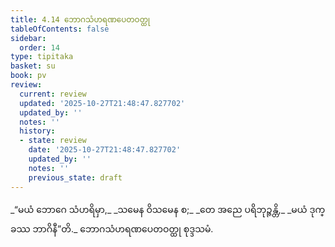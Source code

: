 ```yaml
---
title: 4.14 ဘောဂသံဟရဏပေတဝတ္ထု
tableOfContents: false
sidebar:
  order: 14
type: tipitaka
basket: su
book: pv
review:
  current: review
  updated: '2025-10-27T21:48:47.827702'
  updated_by: ''
  notes: ''
  history:
  - state: review
    date: '2025-10-27T21:48:47.827702'
    updated_by: ''
    notes: ''
    previous_state: draft
---
```



<ReviewStatus review={frontmatter.review} showDetails={true} />

<HypothesisAnnotation frontmatter={frontmatter} />

<DynamicBreadcrumb />

<Division number="801" book="pv" e="ch" v="19" p="216">

<Paragraph number="862" type="verses" book="pv">
_“မယံ ဘောဂေ သံဟရိမှာ,_  
_သမေန ဝိသမေန စ;_  
_တေ အညေ ပရိဘုဉ္ဇန္တိ,_  
_မယံ ဒုက္ခဿ ဘာဂိနီ”တိ._  


</Paragraph>
</Division>

<Paragraph number="863" type="center" book="pv">
ဘောဂသံဟရဏပေတဝတ္ထု စုဒ္ဒသမံ.
</Paragraph>